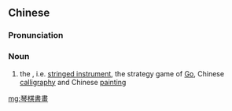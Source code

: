 {{also|琴棋書画|琴棋书画}}
==Chinese==
{{zh-forms|s=琴棋书画}}
{{wikipedia|lang=zh}}

===Pronunciation===
{{zh-pron
|m=qínqíshūhuà
|cat=n
}}

===Noun===
{{zh-noun}}

# the {{w|Four Arts|Four Arts of the Chinese Scholar}}, i.e. [[guqin|stringed instrument]], the strategy game of [[Go]], Chinese [[calligraphy]] and Chinese [[painting]]

[[mg:琴棋書畫]]